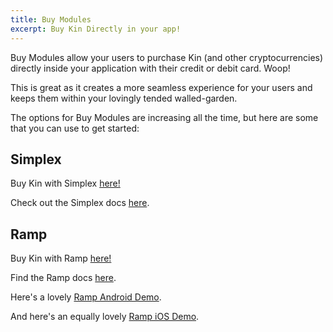 ```yaml
---
title: Buy Modules
excerpt: Buy Kin Directly in your app!
---
```


Buy Modules allow your users to purchase Kin (and other cryptocurrencies) directly inside your application with their credit or debit card. Woop!

This is great as it creates a more seamless experience for your users and keeps them within your lovingly tended walled-garden.

The options for Buy Modules are increasing all the time, but here are some that you can use to get started:

## Simplex

Buy Kin with Simplex [here!](https://buy.chainbits.com/)

Check out the Simplex docs [here](https://integrations.simplex.com/).

## Ramp

Buy Kin with Ramp [here!](https://ramp.network/buy/)

Find the Ramp docs [here](https://docs.ramp.network/).

Here's a lovely [Ramp Android Demo](https://github.com/kin-labs/kin-android-ramp-demo).

And here's an equally lovely [Ramp iOS Demo](https://github.com/kin-labs/kin-ios-ramp-demo).
